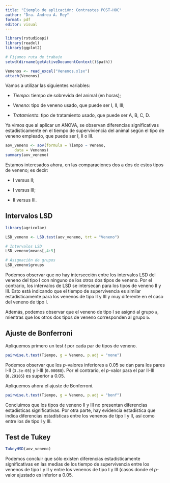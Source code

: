 ---
title: "Ejemplo de aplicación: Contrastes POST-HOC"
author: "Dra. Andrea A. Rey"
format: pdf
editor: visual
---

```{r, message=FALSE, warning=FALSE}
library(rstudioapi)
library(readxl)
library(ggplot2)
```

```{r}
# Fijamos ruta de trabajo
setwd(dirname(getActiveDocumentContext()$path))
```

```{r}
Venenos <- read_excel("Venenos.xlsx")
attach(Venenos)
```

Vamos a utilizar las siguientes variables:

-   *Tiempo*: tiempo de sobrevida del animal (en horas);

-   *Veneno*: tipo de veneno usado, que puede ser I, II, III;

-   *Tratamiento*: tipo de tratamiento usado, que puede ser A, B, C, D.

Ya vimos que al aplicar un ANOVA, se observan diferencias significativas estadísticamente en el tiempo de superviviencia del animal según el tipo de veneno empleado, que puede ser I, II o III.

```{r}
aov_veneno <- aov(formula = Tiempo ~ Veneno,
    data = Venenos)
summary(aov_veneno)
```

Estamos interesados ahora, en las comparaciones dos a dos de estos tipos de veneno; es decir:

-   I versus II;

-   I versus III;

-   II versus III.

## Intervalos LSD

```{r, warning=FALSE, message=FALSE}
library(agricolae)
```

```{r}
LSD_veneno <- LSD.test(aov_veneno, trt = "Veneno")

# Intervalos LSD
LSD_veneno$means[,4:5]

# Asignación de grupos
LSD_veneno$groups
```

Podemos observar que no hay intersección entre los intervalos LSD del veneno del tipo I con ninguno de los otros dos tipos de veneno. Por el contrario, los intervalos de LSD se intersecan para los tipos de veneno II y III. Esto está indicando que el tiempo de supervivencia es similar estadísticamente para los venenos de tipo II y III y muy diferente en el caso del veneno de tipo I.

Además, podemos observar que el veneno de tipo I se asignó al grupo `a`, mientras que los otros dos tipos de veneno corresponden al grupo `b`.

## Ajuste de Bonferroni

Apliquemos primero un test $t$ por cada par de tipos de veneno.

```{r}
pairwise.t.test(Tiempo, g = Veneno, p.adj = "none")
```

Podemos observar que los $p$-valores inferiores a $0.05$ se dan para los pares I-II (`3.3e-05`) y I-III (`0.00088`). Por el contrario, el $p$-valor para el par II-III (`0.29105`) es superior a $0.05$.

Apliquemos ahora el ajuste de Bonferroni.

```{r}
pairwise.t.test(Tiempo, g = Veneno, p.adj = "bonf")
```

Concluimos que los tipos de veneno II y III no presentan diferencias estadísticas significativas. Por otra parte, hay evidencia estadística que indica diferencias estadísticas entre los venenos de tipo I y II, así como entre los de tipo I y III.

## Test de Tukey

```{r}
TukeyHSD(aov_veneno)
```

Podemos concluir que sólo existen diferencias estadísticamente significativas en las medias de los tiempo de supervivencia entre los venenos de tipo I y II y entre los venenos de tipo I y III (casos donde el $p$-valor ajustado es inferior a $0.05$.
